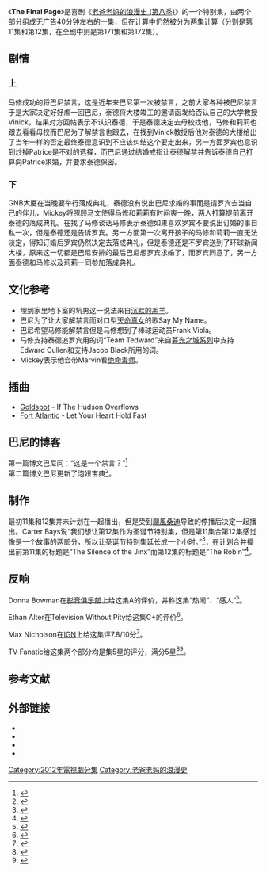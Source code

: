 {{RoughTranslation}}

{{Infobox television episode
|Title       = The Final Page
|Series      = [[老爸老妈的浪漫史|老爸老妈的浪漫史]]
|Image       = [[File:HIMYM_The_Final_Page.jpg|250px]]
|Caption     = 巴尼向罗宾求婚成功后两人相吻
|Season      = 八
|Episode     = 11（上）、12（下）
|Guests      = [[塞思·格林|塞思·格林]] (Daryl)<br/>[[彼得·盖勒|彼得·盖勒]] (Professor Vinick)<br/>[[Chris_Elliott|Chris Elliott]] (Mickey)<br/>[[Marshall_Manesh|Marshall Manesh]] (Ranjit)<br/>[[Alexis_Denisof|Alexis Denisof]] (Sandy Rivers)<br> Ellen D. Williams (Patrice)
|Director    = [[Pamela_Fryman|Pamela Fryman]]
|Writer      = Dan Gregor & Doug Mand（上）<br>[[Carter_Bays|Carter Bays]] & [[Craig_Thomas_(screenwriter)|Craig Thomas]]（下）
|Airdate     = {{Start date|2012|12|17}}
|Production  = 
|Season list = {{Infobox How I Met Your Mother season 8 episode list}}
}}
《'''The Final Page'''》是喜剧《[[老爸老妈的浪漫史_(第八季)|老爸老妈的浪漫史 (第八季)]]》的一个特别集，由两个部分组成无广告40分钟左右的一集，但在计算中仍然被分为两集计算（分别是第11集和第12集，在全剧中则是第171集和第172集）。

== 剧情 ==
=== 上 ===
马修成功的将巴尼禁言，这是近年来巴尼第一次被禁言，之前大家各种被巴尼禁言于是大家决定好好虐一回巴尼，泰德将大楼竣工的邀请函发给否认自己的大学教授Vinick，结果对方回帖表示不认识泰德，于是泰德决定去母校找他，马修和莉莉也跟去看看母校而巴尼为了解禁言也跟去，在找到Vinick教授后他对泰德的大楼给出了当年一样的否定最终泰德意识到不应该纠结这个要走出来，另一方面罗宾也意识到炒掉Patrice是不对的选择，而巴尼通过结婚戒指让泰德解禁并告诉泰德自己打算向Patrice求婚，并要求泰德保密。

=== 下 ===
GNB大厦在当晚要举行落成典礼，泰德没有说出巴尼求婚的事而是请罗宾去当自己的伴儿，Mickey将照顾马文使得马修和莉莉有时间爽一晚，两人打算提前离开泰德的落成典礼。在找了马修谈话马修表示泰德如果喜欢罗宾不要说出订婚的事自私一次，但是泰德还是告诉罗宾。另一方面第一次离开孩子的马修和莉莉一直无法淡定，得知订婚后罗宾仍然决定去落成典礼，但是泰德还是不罗宾送到了环球新闻大楼，原来这一切都是巴尼安排的最后巴尼想罗宾求婚了，而罗宾同意了，另一方面泰德和马修以及莉莉一同参加落成典礼。

== 文化参考 ==
*埋到家里地下室的坑男这一说法来自[[沉默的羔羊|沉默的羔羊]]。
*巴尼为了让大家解禁言而对口型[[天命真女|天命真女]]的歌Say My Name。
*巴尼希望马修能解禁言但是马修想到了棒球运动员Frank Viola。
*马修支持泰德追罗宾用的词“Team Tedward”来自[[暮光之城系列|暮光之城系列]]中支持Edward Cullen和支持Jacob Black所用的词。
* Mickey表示他会带Marvin看[[绝命毒师|绝命毒师]]。

== 插曲 ==
*[[Goldspot|Goldspot]] - If The Hudson Overflows
*[[Fort_Atlantic|Fort Atlantic]] - Let Your Heart Hold Fast

==巴尼的博客==
第一篇博文巴尼问：“这是一个禁言？”<ref>{{Cite web |url=http://www.cbs.com/shows/how_i_met_your_mother/barneys_blog/1000186/ |title=存档副本 |accessdate=2013-06-30 |archive-date=2013-07-27 |archive-url=https://web.archive.org/web/20130727225305/http://www.cbs.com/shows/how_i_met_your_mother/barneys_blog/1000186 |dead-url=no }}</ref><br>
第二篇博文巴尼更新了泡妞宝典<ref>{{Cite web |url=http://www.cbs.com/shows/how_i_met_your_mother/barneys_blog/1000187/ |title=存档副本 |accessdate=2013-06-30 |archive-date=2013-07-27 |archive-url=https://web.archive.org/web/20130727060410/http://www.cbs.com/shows/how_i_met_your_mother/barneys_blog/1000187 |dead-url=no }}</ref>。

==制作==
最初11集和12集并未计划在一起播出，但是受到[[颶風桑迪|颶風桑迪]]导致的停播后决定一起播出。Carter Bays说“我们想让第12集作为圣诞节特别集，但是第11集合第12集感觉像是一个故事的两部分，所以让圣诞节特别集延长成一个小时。”<ref>{{cite web |last=Porter |first=Rick |url=http://blog.zap2it.com/frominsidethebox/2012/12/how-i-met-your-mother-ep-carter-bays-teases-the-final-page-and-talks-final-season-plans.html |title='How I Met Your Mother': EP Carter Bays teases 'The Final Page' and talks final-season plans |publisher=Zap2it.com |date=December 17, 2012 |accessdate=December 18, 2012 |deadurl=yes |archiveurl=https://web.archive.org/web/20121221114715/http://blog.zap2it.com/frominsidethebox/2012/12/how-i-met-your-mother-ep-carter-bays-teases-the-final-page-and-talks-final-season-plans.html |archivedate=2012年12月21日 }}</ref>，在计划合并播出前第11集的标题是“The Silence of the Jinx”而第12集的标题是“The Robin”<ref>{{cite web |last=Fitzpatrick |first=Kevin |url=http://screencrush.com/how-i-met-your-mother-hour-long-holiday-episode/ |title='How I Met Your Mother' Goes Hour-Long for Holiday Episode |publisher=Screen Crush |accessdate=December 18, 2012 |archive-date=2013-04-21 |archive-url=https://web.archive.org/web/20130421083459/http://screencrush.com/how-i-met-your-mother-hour-long-holiday-episode/ |dead-url=no }}</ref>。

== 反响 ==

Donna Bowman在[[影音俱乐部|影音俱乐部]]上给这集A的评价，并称这集“热闹”、“感人”<ref>{{cite web |last=Bowman |first=Donna |url=http://www.avclub.com/articles/the-final-page-part-one,89702/ |title=The Final Page |publisher=The A.V. Club |date=December 17, 2012 |accessdate=December 17, 2012 |archive-date=2013-05-29 |archive-url=https://web.archive.org/web/20130529172238/http://www.avclub.com/articles/the-final-page-part-one,89702/ |dead-url=no }}</ref>。

Ethan Alter在Television Without Pity给这集C+的评价<ref>{{cite web |last=Alter |first=Ethan |url=http://www.televisionwithoutpity.com/show/how-i-met-your-mother/the-final-page-part-one-and-tw.php |title=Silver Linings Playbook |publisher=Television Without Pity |date=December 17, 2012 |accessdate=December 18, 2012 |deadurl=yes |archiveurl=https://web.archive.org/web/20121231014929/http://www.televisionwithoutpity.com/show/how-i-met-your-mother/the-final-page-part-one-and-tw.php |archivedate=2012年12月31日 }}</ref>。

Max Nicholson在[[IGN|IGN]]上给这集评7.8/10分<ref>{{cite web |last=Nicholson |first=Max |url=http://ca.ign.com/articles/2012/12/18/how-i-met-your-mother-the-final-page-review |title=R.I.P. Team Tedward. |publisher=IGN |date=December 18, 2012 |accessdate=December 18, 2012 |archive-date=2013-01-26 |archive-url=https://archive.is/20130126011330/http://ca.ign.com/articles/2012/12/18/how-i-met-your-mother-the-final-page-review |dead-url=no }}</ref>。

TV Fanatic给这集两个部分均是集5星的评分，满分5星<ref>{{Cite web |url=http://www.tvfanatic.com/shows/how-i-met-your-mother/episodes/season-8/the-final-page-part-one/ |title=How I Met Your Mother Season 8 Episode 11 - TV Fanatic |accessdate=2013-06-30 |archive-date=2013-05-17 |archive-url=https://web.archive.org/web/20130517150356/http://www.tvfanatic.com/shows/how-i-met-your-mother/episodes/season-8/the-final-page-part-one/ |dead-url=no }}</ref><ref>{{Cite web |url=http://www.tvfanatic.com/shows/how-i-met-your-mother/episodes/season-8/the-final-page-part-two/ |title=How I Met Your Mother Season 8 Episode 12 - TV Fanatic |accessdate=2013-06-30 |archive-date=2013-03-07 |archive-url=https://web.archive.org/web/20130307101006/http://www.tvfanatic.com/shows/how-i-met-your-mother/episodes/season-8/the-final-page-part-two/ |dead-url=no }}</ref>。

== 参考文献 ==
{{Reflist|colwidth=30em}}
== 外部链接 ==
* {{imdb episode|2556002|The Final Page: Part One}}
* {{imdb episode|2556008|The Final Page: Part Two}}
* {{wikia|how-i-met-your-mother|wikia|The Final Page - Part One}}
* {{wikia|how-i-met-your-mother|wikia|The Final Page - Part Two}}

{{老爸老媽的浪漫史各集}}
{{老爸老妈的浪漫史}}

[[Category:2012年電視劇分集|Category:2012年電視劇分集]]
[[Category:老爸老妈的浪漫史|Category:老爸老妈的浪漫史]]